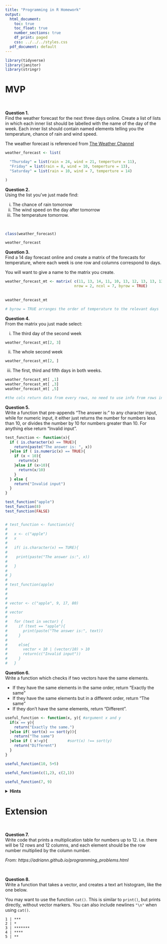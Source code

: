 ```yaml
---
title: "Programming in R Homework"
output:
  html_document:
    toc: true
    toc_float: true
    number_sections: true
    df_print: paged
    css: ../../../styles.css
  pdf_document: default
---
```


```r
library(tidyverse)
library(janitor)
library(stringr)
```

# MVP

<br> 

**Question 1.** \
Find the weather forecast for the next three days online. Create a list of lists in which each inner list should be labelled with the name of the day of the week. Each inner list should contain named elements telling you the temperature, chance of rain and wind speed.

The weather forecast is referenced from [The Weather Channel](https://weather.com/en-GB/weather/tenday/l/Edinburgh+Scotland?canonicalCityId=713d29bb727f9c6e9a49c71b1a0cf4100b676474f9f70ad4786bfac6160a9d6f) 

```r

weather_forecast <- list(

  "Thursday" = list(rain = 24, wind = 21, temperture = 11),
  "Friday" = list(rain = 8, wind = 10, temperture = 13),
  "Saturday" = list(rain = 10, wind = 7, temperture = 14)

)

```



**Question 2.** \
Using the list you've just made find:

  i. The chance of rain tomorrow
  ii. The wind speed on the day after tomorrow
  iii. The temperature tomorrow.

<br>
```r

class(weather_forecast)

weather_forecast

```

**Question 3.** \
Find a 14 day forecast online and create a matrix of the forecasts for temperature, where each week is one row and columns correspond to days.

You will want to give a name to the matrix you create.

```r

weather_forecast_mt <- matrix( c(11, 13, 14, 11, 10, 13, 12, 13, 13, 13, 12, 12, 11, 12), 
                               nrow = 2, ncol = 7, byrow = TRUE)
  
  
weather_forecast_mt

# byrow = TRUE arranges the order of temperature to the relevant days

```


**Question 4.** \
From the matrix you just made select:

  i. The third day of the second week
  
```r
weather_forecast_mt[2, 3]
```
  
  
  ii. The whole second week
  
```r
weather_forecast_mt[2, ]
```
  
  iii. The first, third and fifth days in both weeks.


```r

weather_forecast_mt[ ,1]
weather_forecast_mt[ ,3]
weather_forecast_mt[ ,5]

#the cols return data from every rows, no need to use info from rows in this case

```


**Question 5.** \
Write a function that pre-appends "The answer is: " to any character input, while for numeric input, it either just returns the number for numbers less than 10, or divides the number by 10 for numbers greater than 10. For anything else return "Invalid input".


```r

test_function <- function(x){
  if ( is.character(x) == TRUE){
    return(paste("The answer is: ", x))
  }else if ( is.numeric(x) == TRUE){
    if (x < 10){
      return(x)
    }else if (x>10){
      return(x/10)
    }
  } else {
    return("Invalid input")
  }
}

test_function("apple")
test_function(8)
test_function(FALSE)


# test_function <- function(x){
#   
#   x <- c("apple")
#   x
#   
#   if( is.character(x) == TURE){
#     
#    print(paste("The answer is:", x))  
#     
#   }
#   
# }
# 
# test_function(apple)
# 
# 
# 
# vector <- c("apple", 9, 17, 80)
# 
# vector
#   
#   for (text in vector) {
#     if (text == "apple"){
#       print(paste("The answer is:", text))
#     }
#     
#     else{
#       vector < 10 | (vector/10) > 10
#       return(c("Invalid input"))
#     }
#   }

```




**Question 6.** \
Write a function which checks if two vectors have the same elements. 

* If they have the same elements in the same order, return "Exactly the same"
* If they have the same elements but in a different order, return "The same"
* If they don't have the same elements, return "Different".

```r

useful_function <- function(x, y){ #argument x and y
  if(x == y){
    return("Exactly the same.")
  }else if( sort(x) == sort(y)){
    return("The same")
  }else if ( x!=y){         #sort(x) !== sort(y)
    return("Different")
  }
} 

```

```r

useful_function(10, 5+5)

```

```r

useful_function(c(1,2), c(2,1))

```

```r

useful_function(7, 9)

```


<details>
<summary>**Hints**</summary>
* You can check if two vectors have the same elements but in a different order by using `sort` to sort each vector first and then checking if they are equal.
* Have a look at the `all()` function
</details>
</blockquote>


# Extension

<br>

**Question 7.** \
Write code that prints a multiplication table for numbers up to 12. i.e. there will be 12 rows and 12 columns, and each element should be the row number multiplied by the column number.

*From: https://adriann.github.io/programming_problems.html*

<br>

**Question 8.** \
Write a function that takes a vector, and creates a text art histogram, like the one below.

You may want to use the function `cat()`. This is similar to `print()`, but prints directly, without vector markers. You can also include newlines `"\n"` when using `cat()`.

```
1 | ***
2 | *
3 | *******
4 | ****
5 | **
```

